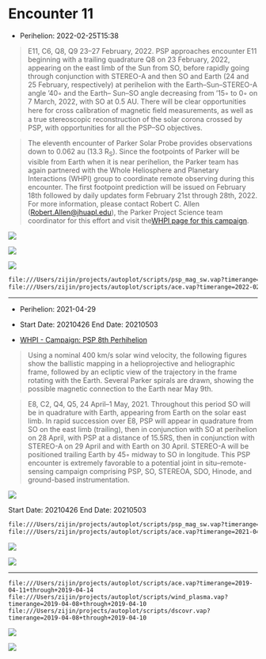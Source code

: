 # Encounter 11

-   Perihelion: 2022-02-25T15:38

> E11, C6, Q8, Q9 23–27 February, 2022. PSP approaches encounter E11 beginning with a trailing quadrature Q8 on 23 February, 2022, appearing on the east limb of the Sun from SO, before rapidly going through conjunction with STEREO-A and then SO and Earth (24 and 25 February, respectively) at perihelion with the Earth–Sun–STEREO-A angle '40◦ and the Earth– Sun–SO angle decreasing from '15◦ to 0◦ on 7 March, 2022, with SO at 0.5 AU. There will be clear opportunities here for cross calibration of magnetic ﬁeld measurements, as well as a true stereoscopic reconstruction of the solar corona crossed by PSP, with opportunities for all the PSP–SO objectives.

> The eleventh encounter of Parker Solar Probe provides observations down to 0.062 au (13.3 R~S~). Since the footpoints of Parker will be visible from Earth when it is near perihelion, the Parker team has again partnered with the Whole Heliosphere and Planetary Interactions (WHPI) group to coordinate remote observing during this encounter. The first footpoint prediction will be issued on February 18th followed by daily updates form February 21st through 28th, 2022. For more information, please contact Robert C. Allen ([Robert.Allen\@jhuapl.edu](mailto:Robert.Allen@jhuapl.edu)), the Parker Project Science team coordinator for this effort and visit the[WHPI page for this campaign](https://whpi.hao.ucar.edu/whpi_campaign-psp11p.php).

![](https://psp-gateway.jhuapl.edu/website/SciencePlanning/Encounters/E11_HEE.png)

![](https://psp-gateway.jhuapl.edu/website/SciencePlanning/Encounters/E11_orbit.png)

![](images/paste-14.png)

``` txt
file:///Users/zijin/projects/autoplot/scripts/psp_mag_sw.vap?timerange=2022-02-22+through+2022-03-01
file:///Users/zijin/projects/autoplot/scripts/ace.vap?timerange=2022-02-23+through+2022-03-02
```

------------------------------------------------------------------------

-   Perihelion: 2021-04-29
-   Start Date: 20210426 End Date: 20210503

-   [WHPI - Campaign: PSP 8th Perhihelion](https://whpi.hao.ucar.edu/whpi_campaign-psp8p.php)

> Using a nominal 400 km/s solar wind velocity, the following figures show the ballistic mapping in a helioprojective and heliographic frame, followed by an ecliptic view of the trajectory in the frame rotating with the Earth. Several Parker spirals are drawn, showing the possible magnetic connection to the Earth near May 9th.

> E8, C2, Q4, Q5, 24 April–1 May, 2021. Throughout this period SO will be in quadrature with Earth, appearing from Earth on the solar east limb. In rapid succession over E8, PSP will appear in quadrature from SO on the east limb (trailing), then in conjunction with SO at perihelion on 28 April, with PSP at a distance of 15.5RS, then in conjunction with STEREO-A on 29 April and with Earth on 30 April. STEREO-A will be positioned trailing Earth by 45◦ midway to SO in longitude. This PSP encounter is extremely favorable to a potential joint in situ–remote-sensing campaign comprising PSP, SO, STEREOA, SDO, Hinode, and ground-based instrumentation.

![](images/paste-10.png)

Start Date: 20210426 End Date: 20210503

``` txt
file:///Users/zijin/projects/autoplot/scripts/psp_mag_sw.vap?timerange=2021-04-26+through+2021-05-03
file:///Users/zijin/projects/autoplot/scripts/ace.vap?timerange=2021-04-27+through+2021-05-04
```

![](images/paste-11.png)

![](images/paste-12.png)

------------------------------------------------------------------------

```         
file:///Users/zijin/projects/autoplot/scripts/ace.vap?timerange=2019-04-11+through+2019-04-14
file:///Users/zijin/projects/autoplot/scripts/wind_plasma.vap?timerange=2019-04-08+through+2019-04-10
file:///Users/zijin/projects/autoplot/scripts/dscovr.vap?timerange=2019-04-08+through+2019-04-10
```

![](images/paste-7.png)

![](images/paste-9.png)